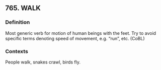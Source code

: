 ## 765. WALK
### Definition
Most generic verb for motion of human beings with the feet. Try to avoid specific terms denoting speed of movement, e.g. "run", etc. (CoBL)

### Contexts
People walk, snakes crawl, birds fly.


